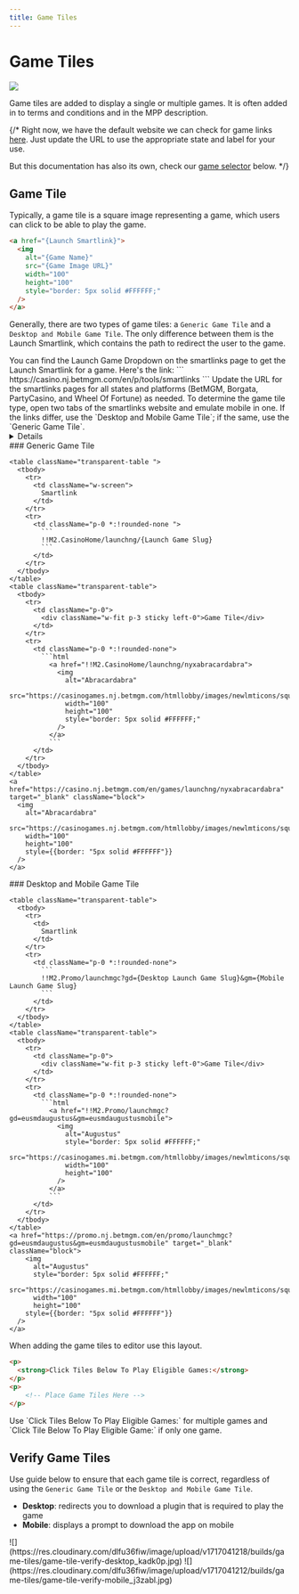 ```yaml
---
title: Game Tiles
---
```


# Game Tiles

![](https://res.cloudinary.com/dlfu36fiw/image/upload/v1709887465/builds/game-tiles/tb1vfskp7jqqjeewyirh.png)

Game tiles are added to display a single or multiple games. It is often added in to terms and conditions and in the MPP description.

{/*
<Admonition type="tip" title="Game Tool">
  Right now, we have the default website we can check for game links [here](https://casino.nj.betmgm.com/en/p/tools/smartlinks). Just update the URL to use the appropriate state and label for your use.

  But this documentation has also its own, check our [game selector](#games-selector) below.
</Admonition>
*/}

## Game Tile

Typically, a game tile is a square image representing a game, which users can click to be able to play the game.

```html
<a href="{Launch Smartlink}">
  <img 
    alt="{Game Name}" 
    src="{Game Image URL}" 
    width="100" 
    height="100" 
    style="border: 5px solid #FFFFFF;" 
  />
</a>
```

Generally, there are two types of game tiles: a `Generic Game Tile` and a `Desktop and Mobile Game Tile`. The only difference between them is the Launch Smartlink, which contains the path to redirect the user to the game.

<Admonition type="note" title="Smartlinks Page">
  You can find the Launch Game Dropdown on the smartlinks page to get the Launch Smartlink for a game. Here's the link:
  ```
  https://casino.nj.betmgm.com/en/p/tools/smartlinks
  ```
  Update the URL for the smartlinks pages for all states and platforms (BetMGM, Borgata, PartyCasino, and Wheel Of Fortune) as needed.
</Admonition>

<Admonition type="tip" title="Check Game Tile">
  To determine the game tile type, open two tabs of the smartlinks website and emulate mobile in one. If the links differ, use the `Desktop and Mobile Game Tile`; if the same, use the `Generic Game Tile`.

  <Details summary="Checking the Smartlinks Page">
    <Tabs>
      <TabItem value="Generic Game Tile" label="Generic Game Tile">
        ![](https://res.cloudinary.com/dlfu36fiw/image/upload/v1716976802/builds/game-tiles/game-link-same_rffdot.jpg)
      </TabItem>
      <TabItem value="Desktop and Mobile Game Tile" label="Desktop and Mobile Game Tile">
        ![](https://res.cloudinary.com/dlfu36fiw/image/upload/v1716976798/builds/game-tiles/game-link-diff_q8hytp.jpg)
      </TabItem>
    </Tabs>
  </Details>
</Admonition>



<Row>
  <Col ratio={1}>
  </Col>
  <Col ratio={1}>
  </Col>
</Row>

<Row>
  <Col ratio={1} className="lg:max-w-[50%]">
    ### Generic Game Tile

    <table className="transparent-table ">
      <tbody>
        <tr>
          <td className="w-screen">
            Smartlink
          </td>
        </tr>
        <tr>
          <td className="p-0 *:!rounded-none ">
            ```
            !!M2.CasinoHome/launchng/{Launch Game Slug}
            ```
          </td>
        </tr>
      </tbody>
    </table>
    <table className="transparent-table">
      <tbody>
        <tr>
          <td className="p-0">
            <div className="w-fit p-3 sticky left-0">Game Tile</div>
          </td>
        </tr>
        <tr>
          <td className="p-0 *:!rounded-none">
            ```html
              <a href="!!M2.CasinoHome/launchng/nyxabracardabra"> 
                <img 
                  alt="Abracardabra" 
                  src="https://casinogames.nj.betmgm.com/htmllobby/images/newlmticons/square/nyxabracardabra.jpg" 
                  width="100" 
                  height="100" 
                  style="border: 5px solid #FFFFFF;" 
                />
              </a>
              ```
          </td>
        </tr>
      </tbody>
    </table>
    <a href="https://casino.nj.betmgm.com/en/games/launchng/nyxabracardabra" target="_blank" className="block"> 
      <img 
        alt="Abracardabra" 
        src="https://casinogames.nj.betmgm.com/htmllobby/images/newlmticons/square/nyxabracardabra.jpg" 
        width="100" 
        height="100" 
        style={{border: "5px solid #FFFFFF"}}
      />
    </a> 
  </Col>
  <Col ratio={1} className="lg:max-w-[50%]">
    ### Desktop and Mobile Game Tile

    <table className="transparent-table">
      <tbody>
        <tr>
          <td>
            Smartlink
          </td>
        </tr>
        <tr>
          <td className="p-0 *:!rounded-none">
            ```
            !!M2.Promo/launchmgc?gd={Desktop Launch Game Slug}&gm={Mobile Launch Game Slug}
            ```
          </td>
        </tr>
      </tbody>
    </table>
    <table className="transparent-table">
      <tbody>
        <tr>
          <td className="p-0">
            <div className="w-fit p-3 sticky left-0">Game Tile</div>
          </td>
        </tr>
        <tr>
          <td className="p-0 *:!rounded-none">
            ```html
              <a href="!!M2.Promo/launchmgc?gd=eusmdaugustus&gm=eusmdaugustusmobile">
                <img 
                  alt="Augustus" 
                  style="border: 5px solid #FFFFFF;" 
                  src="https://casinogames.mi.betmgm.com/htmllobby/images/newlmticons/square/eusmdaugustus.jpg" 
                  width="100" 
                  height="100" 
                />
              </a>
              ```
          </td>
        </tr>
      </tbody>
    </table>
    <a href="https://promo.nj.betmgm.com/en/promo/launchmgc?gd=eusmdaugustus&gm=eusmdaugustusmobile" target="_blank" className="block"> 
        <img 
          alt="Augustus" 
          style="border: 5px solid #FFFFFF;" 
          src="https://casinogames.mi.betmgm.com/htmllobby/images/newlmticons/square/eusmdaugustus.jpg" 
          width="100" 
          height="100" 
        style={{border: "5px solid #FFFFFF"}}
      />
    </a> 
  </Col>
</Row>

<Admonition type="info" title="Adding to Editor">
  When adding the game tiles to editor use this layout.

  ```html
  <p>
    <strong>Click Tiles Below To Play Eligible Games:</strong>
  </p>
  <p>
      <!-- Place Game Tiles Here -->
  </p>
  ```

  <Admonition type="note" title="Title">
    Use `Click Tiles Below To Play Eligible Games:` for multiple games and `Click Tile Below To Play Eligible Game:` if only one game.
  </Admonition>
</Admonition>

## Verify Game Tiles

Use guide below to ensure that each game tile is correct, regardless of using the `Generic Game Tile` or the `Desktop and Mobile Game Tile`.
- **Desktop**: redirects you to download a plugin that is required to play the game
- **Mobile**: displays a prompt to download the app on mobile

<Tabs>
  <TabItem value="Desktop Tile" label="Desktop">
    ![](https://res.cloudinary.com/dlfu36fiw/image/upload/v1717041218/builds/game-tiles/game-tile-verify-desktop_kadk0p.jpg)
  </TabItem>
  <TabItem value="Mobile Tile" label="Mobile">
    ![](https://res.cloudinary.com/dlfu36fiw/image/upload/v1717041212/builds/game-tiles/game-tile-verify-mobile_j3zabl.jpg)
  </TabItem>
</Tabs>
